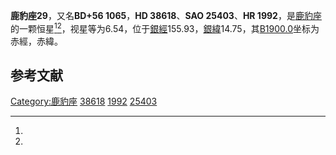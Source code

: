 {{Starbox begin
| name = 鹿豹座29
}}
{{Starbox observe
| epoch = [[J2000.0|J2000.0]]
| constell = [[鹿豹座|鹿豹座]]<ref name=SIMBAD>{{cite web
 | url=http://simbad.u-strasbg.fr/simbad/sim-id?Ident=HR+1992
 | title=Pulsating variable Star
 | publisher=Centre de Données astronomiques de Strasbourg
 | work=SIMBAD
 | accessdate=2012-07-13
 | archive-date=2019-11-29
 | archive-url=https://web.archive.org/web/20191129073247/http://simbad.u-strasbg.fr/simbad/sim-id?Ident=HR+1992
 | dead-url=no
 }}</ref><ref name=DATA>{{cite web
 | url=http://vizier.u-strasbg.fr/viz-bin/VizieR-5?-out.add=.&-source=5050&-corr=PK=HR&-out.max=9999&HR=1992
 | title=VizieR Detailed Page
 | accessdate=2012-07-13
 | archive-date=2016-03-05
 | archive-url=https://web.archive.org/web/20160305005615/http://vizier.u-strasbg.fr/viz-bin/VizieR-5?-out.add=.&-source=5050&-corr=PK=HR&-out.max=9999&HR=1992
 | dead-url=no
 }}</ref>
| 星官 = 
| ra = {{RA|5|50|34}}<ref name=SIMBAD /><ref name=DATA />
| dec = {{DEC|+56|55|8}}<ref name=SIMBAD /><ref name=DATA />
| appmag_v = 6.54<ref name=SIMBAD /><ref name=DATA />
}}
{{Starbox character
| class = A4IV-V<ref name=SIMBAD /><ref name=DATA />
| b-v = <ref name=SIMBAD /><ref name=DATA />
| u-b = <ref name=SIMBAD /><ref name=DATA />
| r-i = <ref name=SIMBAD /><ref name=DATA />
| variable = 
}}
{{Starbox astrometry
| radial_v = 
| prop_mo_ra = 4
| parallax = 
| p_error = 
}}
{{Starbox catalog
| names =BD+56 1065，[[SAO星表|SAO]] 25403，[[HD星表|HD]] 38618，[[HR星表|HR]] 1992}}
{{Starbox reference |Simbad=HR+1992}}
{{Starbox end}}

'''鹿豹座29'''，又名'''BD+56 1065'''，'''HD 38618'''、'''SAO 25403'''、'''HR 1992'''，是[[鹿豹座|鹿豹座]]的一颗恒星<ref name=SIMBAD /><ref name=DATA />，视星等为6.54，位于[[銀道座標系|銀經]]155.93，[[銀道座標系|銀緯]]14.75，其[[B1900.0|B1900.0]]坐标为赤經{{RA|5|42|2.1}}，赤緯{{DEC|+56|14.75|9}}。

== 参考文献 ==
{{reflist}}

{{star-stub}}

{{鹿豹座恒星}}
[[Category:鹿豹座|Category:鹿豹座]]
[[Category:HD和HDE天體|38618]]
[[Category:HR天體|1992]]
[[Category:SAO天體|25403]]